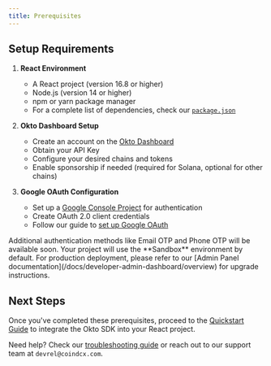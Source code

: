 ```yaml
---
title: Prerequisites
---
```



## Setup Requirements

1. **React Environment**
   - A React project (version 16.8 or higher)
   - Node.js (version 14 or higher)
   - npm or yarn package manager
   - For a complete list of dependencies, check our [`package.json`](https://github.com/okto-hq/okto-sdkv2-react-template-app/blob/main/package.json)

2. **Okto Dashboard Setup**
   - Create an account on the [Okto Dashboard](https://dashboard.okto.tech/login)
   - Obtain your API Key
   - Configure your desired chains and tokens
   - Enable sponsorship if needed (required for Solana, optional for other chains)

3. **Google OAuth Configuration**
   - Set up a [Google Console Project](https://console.cloud.google.com) for authentication
   - Create OAuth 2.0 client credentials
   - Follow our guide to [set up Google OAuth](/docs/react-sdk/authenticate-users/google-oauth/learn)

<Callout type="info">
Additional authentication methods like Email OTP and Phone OTP will be available soon.
</Callout>

<Callout title="Environment Configuration">
Your project will use the **Sandbox** environment by default. For production deployment, please refer to our [Admin Panel documentation](/docs/developer-admin-dashboard/overview) for upgrade instructions.
</Callout>

## Next Steps

Once you've completed these prerequisites, proceed to the [Quickstart Guide](/docs/nextjs-sdk) to integrate the Okto SDK into your React project.

Need help? Check our [troubleshooting guide](/docs/react-sdk/troubleshooting) or reach out to our support team at `devrel@coindcx.com`.